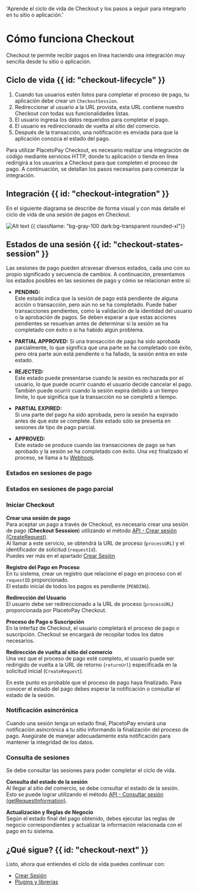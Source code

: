 
  'Aprende el ciclo de vida de Checkout y los pasos a seguir para integrarlo en tu sitio o aplicación.'

# Cómo funciona Checkout

Checkout te permite recibir pagos en línea haciendo una integración muy sencilla desde tu sitio o aplicación.

## Ciclo de vida {{ id: "checkout-lifecycle" }}

1. Cuando tus usuarios estén listos para completar el proceso de pago, tu aplicación debe crear un `CheckoutSession`.
2. Redireccionar al usuario a la URL provista, esta URL contiene nuestro Checkout con todas sus funcionalidades listas.
3. El usuario ingresa los datos requeridos para completar el pago.
4. El usuario es redireccionado de vuelta al sitio del comercio.
5. Después de la transacción, una notificación es enviada para que la aplicación conozca el estado del pago.

Para utilizar PlacetoPay Checkout, es necesario realizar una integración de código mediante servicios HTTP, donde tu aplicación o tienda en línea redirigirá a los usuarios a Checkout para que completen el proceso de pago. A continuación, se detallan los pasos necesarios para comenzar la integración.

## Integración {{ id: "checkout-integration" }}

En el siguiente diagrama se describe de forma visual y con más detalle el ciclo de vida de una sesión de pagos en Checkout.

![Alt text](/Checkout_flow_v2_2x.webp 'title') {{ className: "bg-gray-100 dark:bg-transparent rounded-xl"}}

## Estados de una sesión {{ id: "checkout-states-session" }}

Las sesiones de pago pueden atravesar diversos estados, cada uno con su propio significado y secuencia de cambios. A continuación, presentamos los estados posibles en las sesiones de pago y cómo se relacionan entre sí:
  
- **PENDING:**   
Este estado indica que la sesión de pago está pendiente de alguna acción o transacción, pero aún no se ha completado. Puede haber transacciones pendientes, como la validación de la identidad del usuario o la aprobación de pagos. Se deben esperar a que estas acciones pendientes se resuelvan antes de determinar si la sesión se ha completado con éxito o si ha habido algún problema.

- **PARTIAL APPROVED:**
Si una transacción de pago ha sido aprobada parcialmente, lo que significa que una parte se ha completado con éxito, pero otra parte aún está pendiente o ha fallado, la sesión entra en este estado.

- **REJECTED:**   
Este estado puede presentarse cuando la sesión es rechazada por el usuario, lo que puede ocurrir cuando el usuario decide cancelar el pago. También puede ocurrir cuando la sesión expira debido a un tiempo límite, lo que significa que la transacción no se completó a tiempo.

- **PARTIAL EXPIRED:**   
Si una parte del pago ha sido aprobada, pero la sesión ha expirado antes de que este se complete. Este estado sólo se presenta en sesiones de tipo de pago parcial.

- **APPROVED:**   
Este estado se produce cuando las transacciones de pago se han aprobado y la sesión se ha completado con éxito. Una vez finalizado el proceso, se llama a tu [Webhook](/checkout/notification).

### Estados en sesiones de pago
<SessionStates></SessionStates>

### Estados en sesiones de pago parcial
<PartialSessionStates></PartialSessionStates>

### Iniciar Checkout

**Crear una sesión de pago**  
Para aceptar un pago a través de Checkout, es necesario crear una sesión de pago (**Checkout Sesssion**) utilizando el método [API - Crear sesión (CreateRequest)](/checkout/api-reference/session#crear-una-sesion).  
Al llamar a este servicio, se obtendrá la URL de proceso (`processURL`) y el identificador de solicitud (`requestId`).  
Puedes ver más en el apartado [Crear Sesión](/checkout/api-reference/session#crear-una-sesion)

**Registro del Pago en Proceso**  
En tu sistema, crear un registro que relacione el pago en proceso con el `requestID` proporcionado.  
El estado inicial de todos los pagos es pendiente (`PENDING`).

**Redirección del Usuario**  
El usuario debe ser redireccionado a la URL de proceso (`processURL`) proporcionada por PlacetoPay Checkout.

**Proceso de Pago o Suscripción**  
En la interfaz de Checkout, el usuario completará el proceso de pago o suscripción. Checkout se encargará de recopilar todos los datos necesarios.

**Redirección de vuelta al sitio del comercio**  
Una vez que el proceso de pago esté completo, el usuario puede ser redirigido de vuelta a la URL de retorno (`returnUrl`) especificada en la solicitud inicial (`CreateRequest`).

En este punto es probable que el proceso de pago haya finalizado. Para conocer el estado del pago debes esperar la notificación o consultar el estado de la sesión.

### Notificación asincrónica

Cuando una sesión tenga un estado final, PlacetoPay enviará una notificación asincrónica a tu sitio informando la finalización del proceso de pago. Asegúrate de manejar adecuadamente esta notificación para mantener la integridad de los datos.

### Consulta de sesiones

Se debe consultar las sesiones para poder completar el ciclo de vida.

**Consulta del estado de la sesión**  
Al llegar al sitio del comercio, se debe consultar el estado de la sesión.  
Esto se puede lograr utilizando el método [API - Consultar sesión (getRequestInformation)](/checkout/api-reference/session#query-a-session).

**Actualización y Reglas de Negocio**  
Según el estado final del pago obtenido, debes ejecutar las reglas de negocio correspondientes y actualizar la información relacionada con el pago en tu sistema.

## ¿Qué sigue? {{ id: "checkout-next" }}

Listo, ahora que entiendes el ciclo de vída puedes continuar con:

- [Crear Sesión](/checkout/create-session)
- [Plugins y librerías](/checkout/plugins)
